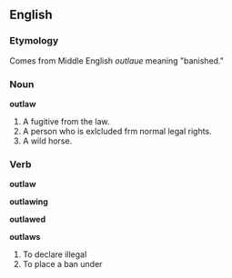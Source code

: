 ==English==

=== Etymology ===
Comes from Middle English ''outlaue'' meaning "banished."

=== Noun ===
'''outlaw'''

#A fugitive from the law.
#A person who is exlcluded frm normal legal rights.
#A wild horse.

=== Verb ===
'''outlaw'''

'''outlawing'''

'''outlawed'''

'''outlaws'''

#To declare illegal
#To place a ban under